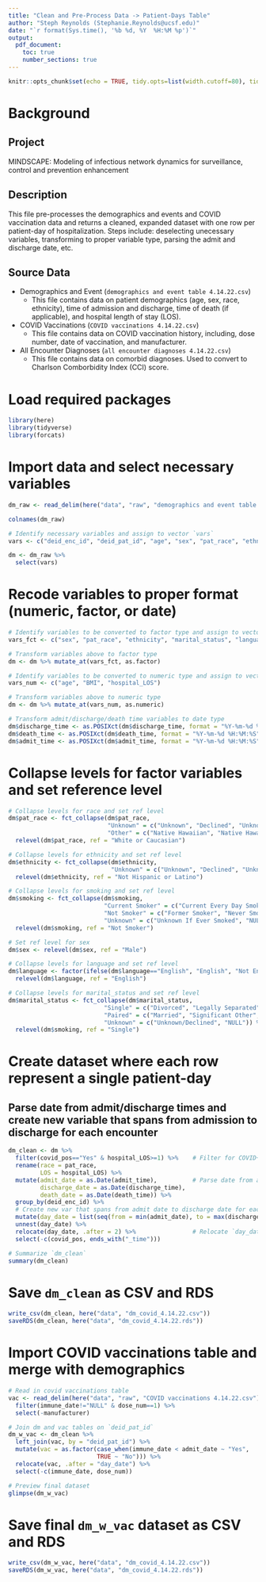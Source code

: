```yaml
---
title: "Clean and Pre-Process Data -> Patient-Days Table"
author: "Steph Reynolds (Stephanie.Reynolds@ucsf.edu)"
date: "`r format(Sys.time(), '%b %d, %Y  %H:%M %p')`"
output:
  pdf_document:
    toc: true
    number_sections: true
---
```


```r
knitr::opts_chunk$set(echo = TRUE, tidy.opts=list(width.cutoff=80), tidy=TRUE)
```

# Background

## Project 
MINDSCAPE: Modeling of infectious network dynamics for surveillance, control and prevention enhancement

## Description
This file pre-processes the demographics and events and COVID vaccination data and returns a cleaned, expanded dataset with one row per patient-day of hospitalization. Steps include: deselecting unecessary variables, transforming to proper variable type, parsing the admit and discharge date, etc.

## Source Data
  - Demographics and Event (`demographics and event table 4.14.22.csv`)
    + This file contains data on patient demographics (age, sex, race, ethnicity), time of admission and discharge, time of death (if applicable), and hospital length of stay (LOS). 
  - COVID Vaccinations (`COVID vaccinations 4.14.22.csv`)
    + This file contains data on COVID vaccination history, including, dose number, date of vaccination, and manufacturer.
  - All Encounter Diagnoses (`all encounter diagnoses 4.14.22.csv`)
    + This file contains data on comorbid diagnoses. Used to convert to Charlson Comborbidity Index (CCI) score.

# Load required packages 
```r
library(here)
library(tidyverse)
library(forcats)
```

# Import data and select necessary variables 
```r
dm_raw <- read_delim(here("data", "raw", "demographics and event table 4.14.22.csv"), delim = "|")

colnames(dm_raw)

# Identify necessary variables and assign to vector `vars`
vars <- c("deid_enc_id", "deid_pat_id", "age", "sex", "pat_race", "ethnicity", "marital_status", "language", "smoking", "BMI", "covid_pos", "end_in_death", "death_time", "admit_time", "discharge_time", "hospital_LOS", "last_code_status")

dm <- dm_raw %>% 
  select(vars) 
```

# Recode variables to proper format (numeric, factor, or date)
```r
# Identify variables to be converted to factor type and assign to vector `vars_fct`
vars_fct <- c("sex", "pat_race", "ethnicity", "marital_status", "language", "smoking", "covid_pos", "end_in_death", "last_code_status")

# Transform variables above to factor type
dm <- dm %>% mutate_at(vars_fct, as.factor)

# Identify variables to be converted to numeric type and assign to vector `vars_num`
vars_num <- c("age", "BMI", "hospital_LOS")

# Transform variables above to numeric type
dm <- dm %>% mutate_at(vars_num, as.numeric)

# Transform admit/discharge/death time variables to date type
dm$discharge_time <- as.POSIXct(dm$discharge_time, format = "%Y-%m-%d %H:%M:%S")
dm$death_time <- as.POSIXct(dm$death_time, format = "%Y-%m-%d %H:%M:%S")
dm$admit_time <- as.POSIXct(dm$admit_time, format = "%Y-%m-%d %H:%M:%S")
```

# Collapse levels for factor variables and set reference level
```r
# Collapse levels for race and set ref level 
dm$pat_race <- fct_collapse(dm$pat_race,
                            "Unknown" = c("Unknown", "Declined", "Unknown/Declined", "NULL"),
                            "Other" = c("Native Hawaiian", "Native Hawaiian or Other Pacific Islander", "Other", "Other Pacific Islander", "American Indian or Alaska Native")) %>% 
  relevel(dm$pat_race, ref = "White or Caucasian")

# Collapse levels for ethnicity and set ref level
dm$ethnicity <- fct_collapse(dm$ethnicity, 
                             "Unknown" = c("Unknown", "Declined", "Unknown/Declined", "NULL")) %>% 
  relevel(dm$ethnicity, ref = "Not Hispanic or Latino")

# Collapse levels for smoking and set ref level
dm$smoking <- fct_collapse(dm$smoking,
                           "Current Smoker" = c("Current Every Day Smoker", "Current Some Day Smoker", "Heavy Tobacco Smoker", "Light Tobacco Smoker", "Smoker, Current Status Unknown"),
                           "Not Smoker" = c("Former Smoker", "Never Smoker", "Passive Smoke Exposure - Never Smoker"),
                           "Unknown" = c("Unknown If Ever Smoked", "NULL")) %>% 
  relevel(dm$smoking, ref = "Not Smoker")

# Set ref level for sex 
dm$sex <- relevel(dm$sex, ref = "Male")

# Collapse levels for language and set ref level
dm$language <- factor(ifelse(dm$language=="English", "English", "Not English")) %>% 
  relevel(dm$language, ref = "English")

# Collapse levels for marital_status and set ref level
dm$marital_status <- fct_collapse(dm$marital_status,
                           "Single" = c("Divorced", "Legally Separated", "Single", "Widowed", "RDP-Dissolved", "RDP-LG SEP", "RDP-Widow"),
                           "Paired" = c("Married", "Significant Other", "Registered Domestic Partner"),
                           "Unknown" = c("Unknown/Declined", "NULL")) %>% 
  relevel(dm$smoking, ref = "Single")
```

# Create dataset where each row represent a single patient-day
## Parse date from admit/discharge times and create new variable that spans from admission to discharge for each encounter
```r
dm_clean <- dm %>%
  filter(covid_pos=="Yes" & hospital_LOS>=1) %>%    # Filter for COVID+ pts with LOS>=1
  rename(race = pat_race,
         LOS = hospital_LOS) %>% 
  mutate(admit_date = as.Date(admit_time),          # Parse date from admit/discharge/death times
         discharge_date = as.Date(discharge_time),
         death_date = as.Date(death_time)) %>% 
  group_by(deid_enc_id) %>% 
  # Create new var that spans from admit date to discharge date for each encounter 
  mutate(day_date = list(seq(from = min(admit_date), to = max(discharge_date), by = "day"))) %>% 
  unnest(day_date) %>% 
  relocate(day_date, .after = 2) %>%                # Relocate `day_date` as 3rd col
  select(-c(covid_pos, ends_with("_time")))

# Summarize `dm_clean` 
summary(dm_clean)
```

# Save `dm_clean` as CSV and RDS 
```r
write_csv(dm_clean, here("data", "dm_covid_4.14.22.csv"))
saveRDS(dm_clean, here("data", "dm_covid_4.14.22.rds"))
```

# Import COVID vaccinations table and merge with demographics  
```r
# Read in covid vaccinations table 
vac <- read_delim(here("data", "raw", "COVID vaccinations 4.14.22.csv"), delim = "|") %>%
  filter(immune_date!="NULL" & dose_num==1) %>% 
  select(-manufacturer)

# Join dm and vac tables on `deid_pat_id`
dm_w_vac <- dm_clean %>% 
  left_join(vac, by = "deid_pat_id") %>% 
  mutate(vac = as.factor(case_when(immune_date < admit_date ~ "Yes", 
                         TRUE ~ "No"))) %>% 
  relocate(vac, .after = "day_date") %>% 
  select(-c(immune_date, dose_num))

# Preview final dataset 
glimpse(dm_w_vac)
```

# Save final `dm_w_vac` dataset as CSV and RDS
```r
write_csv(dm_w_vac, here("data", "dm_covid_4.14.22.csv"))
saveRDS(dm_w_vac, here("data", "dm_covid_4.14.22.rds"))
```

